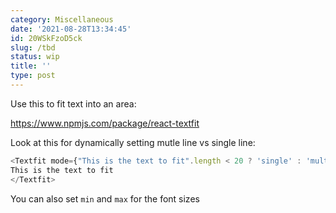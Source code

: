 ```yaml
---
category: Miscellaneous
date: '2021-08-28T13:34:45'
id: 20WSkFzoD5ck
slug: /tbd
status: wip
title: ''
type: post
---
```


Use this to fit text into an area:

https://www.npmjs.com/package/react-textfit

Look at this for dynamically setting mutle line vs single line:

```javascript
<Textfit mode={"This is the text to fit".length < 20 ? 'single' : 'multi' }>
This is the text to fit
</Textfit>
```



You can also set `min` and `max` for the font sizes
